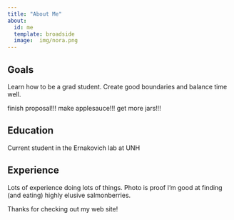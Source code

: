 ```yaml
---
title: "About Me"
about:
  id: me
  template: broadside
  image:  img/nora.png
---
```


:::{#me}

## Goals
Learn how to be a grad student. Create good boundaries and balance time well. 

finish proposal!!!
make applesauce!!! get more jars!!! 

## Education
Current student in the Ernakovich lab at UNH

## Experience
Lots of experience doing lots of things. Photo is proof I'm good at finding (and eating) highly elusive salmonberries. 
:::

Thanks for checking out my web site!
